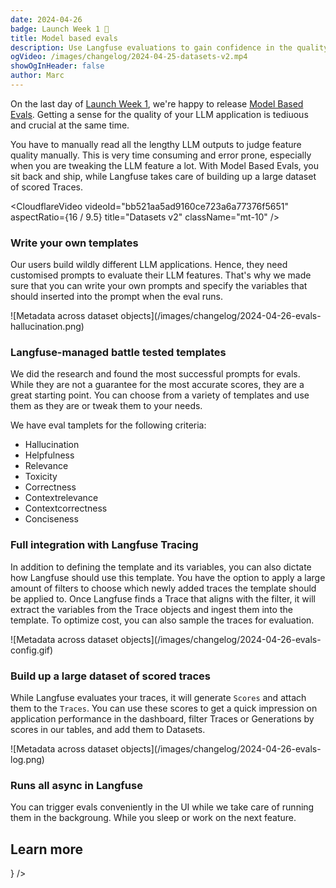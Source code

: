 ```yaml
---
date: 2024-04-26
badge: Launch Week 1 🚀
title: Model based evals
description: Use Langfuse evaluations to gain confidence in the quality of your LLM application.
ogVideo: /images/changelog/2024-04-25-datasets-v2.mp4
showOgInHeader: false
author: Marc
---
```



<ChangelogHeader />

On the last day of [Launch Week 1](/blog/launch-week-1), we're happy to release [Model Based Evals](/docs/scores/model-based-evals/). Getting a sense for the quality of your LLM application is tediuous and crucial at the same time.

You have to manually read all the lengthy LLM outputs to judge feature quality manually. This is very time consuming and error prone, especially when you are tweaking the LLM feature a lot.
With Model Based Evals, you sit back and ship, while Langfuse takes care of building up a large dataset of scored Traces.

<CloudflareVideo
  videoId="bb521aa5ad9160ce723a6a77376f5651"
  aspectRatio={16 / 9.5}
  title="Datasets v2"
  className="mt-10"
/>

### Write your own templates

Our users build wildly different LLM applications. Hence, they need customised prompts to evaluate their LLM features. That's why we made sure that you can write your own prompts and specify the variables that should inserted into the prompt when the eval runs.

<Frame border className="max-w-2xl">
  ![Metadata across dataset
  objects](/images/changelog/2024-04-26-evals-hallucination.png)
</Frame>



### Langfuse-managed battle tested templates

We did the research and found the most successful prompts for evals. While they are not a guarantee for the most accurate scores, they are a great starting point. You can choose from a variety of templates and use them as they are or tweak them to your needs.

We have eval tamplets for the following criteria:
- Hallucination
- Helpfulness
- Relevance
- Toxicity
- Correctness
- Contextrelevance
- Contextcorrectness
- Conciseness


### Full integration with Langfuse Tracing

In addition to defining the template and its variables, you can also dictate how Langfuse should use this template. You have the option to apply a large amount of filters to choose which newly added traces the template should be applied to. 
Once Langfuse finds a Trace that aligns with the filter, it will extract the variables from the Trace objects and ingest them into the template. To optimize cost, you can also sample the traces for evaluation.

<Frame  border className="max-w-2xl">
  ![Metadata across dataset
  objects](/images/changelog/2024-04-26-evals-config.gif)
</Frame>



### Build up a large dataset of scored traces

While Langfuse evaluates your traces, it will generate `Scores` and attach them to the `Traces`. You can use these scores to get a quick impression on application performance in the dashboard, filter Traces or Generations by scores in our tables, and add them to Datasets.


<Frame  border className="max-w-2xl">
  ![Metadata across dataset
  objects](/images/changelog/2024-04-26-evals-log.png)
</Frame>


### Runs all async in Langfuse

You can trigger evals conveniently in the UI while we take care of running them in the backgroung. While you sleep or work on the next feature.




## Learn more


<Cards num={2}>
  <Card title="Model based evals docs" href="/docs/scores/model-based-evals/" icon={<Book />} />
</Cards>
